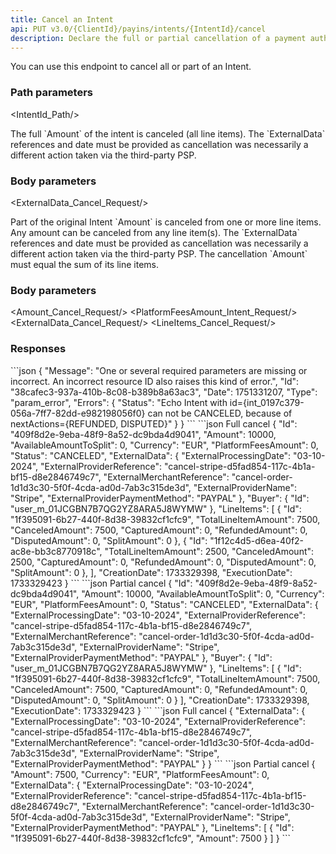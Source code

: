 ```yaml
---
title: Cancel an Intent
api: PUT v3.0/{ClientId}/payins/intents/{IntentId}/cancel
description: Declare the full or partial cancellation of a payment authorization processed by a third-party PSP
---
```





You can use this endpoint to cancel all or part of an Intent.

### Path parameters

<IntentId_Path/>

<Tabs>
<Tab title="Full cancellation">
The full `Amount` of the intent is canceled (all line items). The `ExternalData` references and date must be provided as cancellation was necessarily a different action taken via the third-party PSP.

### Body parameters

<ExternalData_Cancel_Request/>

</Tab>
<Tab title="Partial cancellation">
Part of the original Intent `Amount` is canceled from one or more line items. Any amount can be canceled from any line item(s). The `ExternalData` references and date must be provided as cancellation was necessarily a different action taken via the third-party PSP. The cancellation `Amount` must equal the sum of its line items.

### Body parameters

<Amount_Cancel_Request/>
<PlatformFeesAmount_Intent_Request/>
<ExternalData_Cancel_Request/>
<LineItems_Cancel_Request/>

</Tab>
</Tabs>

### Responses

<AccordionGroup>
<Accordion title="200 - Response parameters">
<Id_Intent/>
<Amount_Intent/>
<AvailableAmountToSplit_Intent/>
<Currency_Intent/>
<PlatformFeesAmount_Intent/>
<Status_Intent/>
<ExternalData_Cancel/>
<Buyer_Intent/>
<LineItems_Intent_Actions/>
<CreationDate_Intent/>
<ExecutionDate_Intent/>
</Accordion>
</AccordionGroup>

<AccordionGroup>
<Accordion title="400 - Cancel not allowed in NextActions">
```json
{
    "Message": "One or several required parameters are missing or incorrect. An incorrect resource ID also raises this kind of error.",
    "Id": "38cafec3-937a-410b-8c08-b389b8a63ac3",
    "Date": 1751331207,
    "Type": "param_error",
    "Errors": {
        "Status": "Echo Intent with id={int_0197c379-056a-7ff7-82dd-e982198056f0} can not be CANCELED, because of nextActions={REFUNDED, DISPUTED}"
    }
}
```
</Accordion>
</AccordionGroup>

<ResponseExample>
```json Full cancel
{
    "Id": "409f8d2e-9eba-48f9-8a52-dc9bda4d9041",
    "Amount": 10000,
    "AvailableAmountToSplit": 0,
    "Currency": "EUR",
    "PlatformFeesAmount": 0,
    "Status": "CANCELED",
    "ExternalData": {
        "ExternalProcessingDate": "03-10-2024",
        "ExternalProviderReference": "cancel-stripe-d5fad854-117c-4b1a-bf15-d8e2846749c7",
        "ExternalMerchantReference": "cancel-order-1d1d3c30-5f0f-4cda-ad0d-7ab3c315de3d",
        "ExternalProviderName": "Stripe",
        "ExternalProviderPaymentMethod": "PAYPAL"
    },
    "Buyer": {
        "Id": "user_m_01JCGBN7B7QG2YZ8ARA5J8WYMW"
    },
    "LineItems": [
        {
            "Id": "1f395091-6b27-440f-8d38-39832cf1cfc9",
            "TotalLineItemAmount": 7500,
            "CanceledAmount": 7500,
            "CapturedAmount": 0,
            "RefundedAmount": 0,
            "DisputedAmount": 0,
            "SplitAmount": 0
        },
        {
            "Id": "1f12c4d5-d6ea-40f2-ac8e-bb3c8770918c",
            "TotalLineItemAmount": 2500,
            "CanceledAmount": 2500,
            "CapturedAmount": 0,
            "RefundedAmount": 0,
            "DisputedAmount": 0,
            "SplitAmount": 0
        },
    ],
    "CreationDate": 1733329398,
    "ExecutionDate": 1733329423
}
```
```json Partial cancel
{
    "Id": "409f8d2e-9eba-48f9-8a52-dc9bda4d9041",
    "Amount": 10000,
    "AvailableAmountToSplit": 0,
    "Currency": "EUR",
    "PlatformFeesAmount": 0,
    "Status": "CANCELED",
    "ExternalData": {
        "ExternalProcessingDate": "03-10-2024",
        "ExternalProviderReference": "cancel-stripe-d5fad854-117c-4b1a-bf15-d8e2846749c7",
        "ExternalMerchantReference": "cancel-order-1d1d3c30-5f0f-4cda-ad0d-7ab3c315de3d",
        "ExternalProviderName": "Stripe",
        "ExternalProviderPaymentMethod": "PAYPAL"
    },
    "Buyer": {
        "Id": "user_m_01JCGBN7B7QG2YZ8ARA5J8WYMW"
    },
    "LineItems": [
        {
            "Id": "1f395091-6b27-440f-8d38-39832cf1cfc9",
            "TotalLineItemAmount": 7500,
            "CanceledAmount": 7500,
            "CapturedAmount": 0,
            "RefundedAmount": 0,
            "DisputedAmount": 0,
            "SplitAmount": 0
        }
    ],
    "CreationDate": 1733329398,
    "ExecutionDate": 1733329423
}
```
</ResponseExample>

<RequestExample>
```json Full cancel
{
    "ExternalData": {
        "ExternalProcessingDate": "03-10-2024",
        "ExternalProviderReference": "cancel-stripe-d5fad854-117c-4b1a-bf15-d8e2846749c7",
        "ExternalMerchantReference": "cancel-order-1d1d3c30-5f0f-4cda-ad0d-7ab3c315de3d",
        "ExternalProviderName": "Stripe",
        "ExternalProviderPaymentMethod": "PAYPAL"
    }
}
```  
```json Partial cancel
{
    "Amount": 7500,
    "Currency": "EUR",
    "PlatformFeesAmount": 0,
    "ExternalData": {
        "ExternalProcessingDate": "03-10-2024",
        "ExternalProviderReference": "cancel-stripe-d5fad854-117c-4b1a-bf15-d8e2846749c7",
        "ExternalMerchantReference": "cancel-order-1d1d3c30-5f0f-4cda-ad0d-7ab3c315de3d",
        "ExternalProviderName": "Stripe",
        "ExternalProviderPaymentMethod": "PAYPAL"
    },
    "LineItems": [
        {
            "Id": "1f395091-6b27-440f-8d38-39832cf1cfc9",
            "Amount": 7500
        }
    ]
}
```  
</RequestExample>
